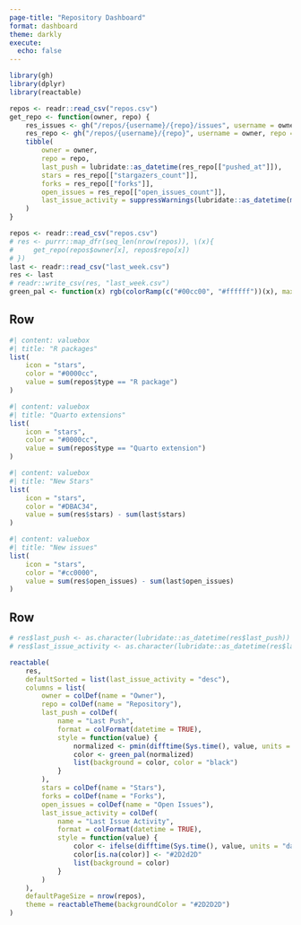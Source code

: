 ```yaml
---
page-title: "Repository Dashboard"
format: dashboard
theme: darkly
execute: 
  echo: false
---
```


```r
library(gh)
library(dplyr)
library(reactable)

repos <- readr::read_csv("repos.csv")
get_repo <- function(owner, repo) {
    res_issues <- gh("/repos/{username}/{repo}/issues", username = owner, repo = repo)
    res_repo <- gh("/repos/{username}/{repo}", username = owner, repo = repo)
    tibble(
        owner = owner,
        repo = repo,
        last_push = lubridate::as_datetime(res_repo[["pushed_at"]]),
        stars = res_repo[["stargazers_count"]],
        forks = res_repo[["forks"]],
        open_issues = res_repo[["open_issues_count"]],
        last_issue_activity = suppressWarnings(lubridate::as_datetime(max(purrr::map_chr(res_issues, \(x) x[["updated_at"]])))),
    )
}

repos <- readr::read_csv("repos.csv")
# res <- purrr::map_dfr(seq_len(nrow(repos)), \(x){
#     get_repo(repos$owner[x], repos$repo[x])
# })
last <- readr::read_csv("last_week.csv")
res <- last
# readr::write_csv(res, "last_week.csv")
green_pal <- function(x) rgb(colorRamp(c("#00cc00", "#ffffff"))(x), maxColorValue = 255)
```

## Row

```r
#| content: valuebox
#| title: "R packages"
list(
    icon = "stars",
    color = "#0000cc",
    value = sum(repos$type == "R package")
)
```

```r
#| content: valuebox
#| title: "Quarto extensions"
list(
    icon = "stars",
    color = "#0000cc",
    value = sum(repos$type == "Quarto extension")
)
```

```r
#| content: valuebox
#| title: "New Stars"
list(
    icon = "stars",
    color = "#DBAC34",
    value = sum(res$stars) - sum(last$stars)
)
```

```r
#| content: valuebox
#| title: "New issues"
list(
    icon = "stars",
    color = "#cc0000",
    value = sum(res$open_issues) - sum(last$open_issues)
)
```

## Row

```r
# res$last_push <- as.character(lubridate::as_datetime(res$last_push))
# res$last_issue_activity <- as.character(lubridate::as_datetime(res$last_issue_activity))

reactable(
    res,
    defaultSorted = list(last_issue_activity = "desc"),
    columns = list(
        owner = colDef(name = "Owner"),
        repo = colDef(name = "Repository"),
        last_push = colDef(
            name = "Last Push",
            format = colFormat(datetime = TRUE),
            style = function(value) {
                normalized <- pmin(difftime(Sys.time(), value, units = "days") / 365, 1)
                color <- green_pal(normalized)
                list(background = color, color = "black")
            }
        ),
        stars = colDef(name = "Stars"),
        forks = colDef(name = "Forks"),
        open_issues = colDef(name = "Open Issues"),
        last_issue_activity = colDef(
            name = "Last Issue Activity",
            format = colFormat(datetime = TRUE),
            style = function(value) {
                color <- ifelse(difftime(Sys.time(), value, units = "days") <= 7, "#cc0000", "#2D2D2D")
                color[is.na(color)] <- "#2D2d2D"
                list(background = color)
            }
        )
    ),
    defaultPageSize = nrow(repos),
    theme = reactableTheme(backgroundColor = "#2D2D2D")
)
```
